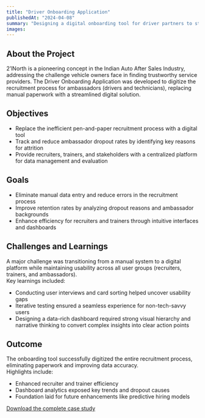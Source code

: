 ```yaml
---
title: "Driver Onboarding Application"
publishedAt: "2024-04-08"
summary: "Designing a digital onboarding tool for driver partners to streamline recruitment and reduce dropout rates"
images:
---
```


## About the Project

2’lNorth is a pioneering concept in the Indian Auto After Sales Industry, addressing the challenge vehicle owners face in finding trustworthy service providers. The Driver Onboarding Application was developed to digitize the recruitment process for ambassadors (drivers and technicians), replacing manual paperwork with a streamlined digital solution.

## Objectives

- Replace the inefficient pen-and-paper recruitment process with a digital tool
- Track and reduce ambassador dropout rates by identifying key reasons for attrition
- Provide recruiters, trainers, and stakeholders with a centralized platform for data management and evaluation

## Goals

- Eliminate manual data entry and reduce errors in the recruitment process
- Improve retention rates by analyzing dropout reasons and ambassador backgrounds
- Enhance efficiency for recruiters and trainers through intuitive interfaces and dashboards

## Challenges and Learnings

A major challenge was transitioning from a manual system to a digital platform while maintaining usability across all user groups (recruiters, trainers, and ambassadors).  
Key learnings included:

- Conducting user interviews and card sorting helped uncover usability gaps
- Iterative testing ensured a seamless experience for non-tech-savvy users
- Designing a data-rich dashboard required strong visual hierarchy and narrative thinking to convert complex insights into clear action points

## Outcome

The onboarding tool successfully digitized the entire recruitment process, eliminating paperwork and improving data accuracy.  
Highlights include:

- Enhanced recruiter and trainer efficiency
- Dashboard analytics exposed key trends and dropout causes
- Foundation laid for future enhancements like predictive hiring models

[Download the complete case study](path/to/driver-onboarding-case-study.pdf)
